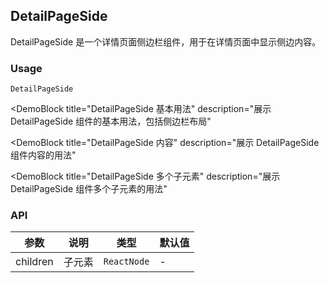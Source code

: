 
## DetailPageSide

DetailPageSide 是一个详情页面侧边栏组件，用于在详情页面中显示侧边内容。

### Usage

`DetailPageSide`

<DemoBlock
  title="DetailPageSide 基本用法"
  description="展示 DetailPageSide 组件的基本用法，包括侧边栏布局"
>
  <Basic />
</DemoBlock>

<DemoBlock
  title="DetailPageSide 内容"
  description="展示 DetailPageSide 组件内容的用法"
>
  <WithContent />
</DemoBlock>

<DemoBlock
  title="DetailPageSide 多个子元素"
  description="展示 DetailPageSide 组件多个子元素的用法"
>
  <WithMultipleChildren />
</DemoBlock>

### API

| 参数 | 说明 | 类型 | 默认值 |
| --- | --- | --- | --- |
| children | 子元素 | `ReactNode` | - | 